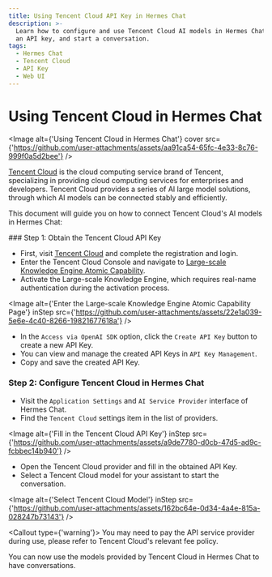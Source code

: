 ```yaml
---
title: Using Tencent Cloud API Key in Hermes Chat
description: >-
  Learn how to configure and use Tencent Cloud AI models in Hermes Chat, obtain
  an API key, and start a conversation.
tags:
  - Hermes Chat
  - Tencent Cloud
  - API Key
  - Web UI
---
```


# Using Tencent Cloud in Hermes Chat

<Image alt={'Using Tencent Cloud in Hermes Chat'} cover src={'https://github.com/user-attachments/assets/aa91ca54-65fc-4e33-8c76-999f0a5d2bee'} />

[Tencent Cloud](https://cloud.tencent.com/) is the cloud computing service brand of Tencent, specializing in providing cloud computing services for enterprises and developers. Tencent Cloud provides a series of AI large model solutions, through which AI models can be connected stably and efficiently.

This document will guide you on how to connect Tencent Cloud's AI models in Hermes Chat:

<Steps>
  ### Step 1: Obtain the Tencent Cloud API Key

  - First, visit [Tencent Cloud](https://cloud.tencent.com/) and complete the registration and login.
  - Enter the Tencent Cloud Console and navigate to [Large-scale Knowledge Engine Atomic Capability](https://console.cloud.tencent.com/lkeap).
  - Activate the Large-scale Knowledge Engine, which requires real-name authentication during the activation process.

  <Image alt={'Enter the Large-scale Knowledge Engine Atomic Capability Page'} inStep src={'https://github.com/user-attachments/assets/22e1a039-5e6e-4c40-8266-19821677618a'} />

  - In the `Access via OpenAI SDK` option, click the `Create API Key` button to create a new API Key.
  - You can view and manage the created API Keys in `API Key Management`.
  - Copy and save the created API Key.

  ### Step 2: Configure Tencent Cloud in Hermes Chat

  - Visit the `Application Settings` and `AI Service Provider` interface of Hermes Chat.
  - Find the `Tencent Cloud` settings item in the list of providers.

  <Image alt={'Fill in the Tencent Cloud API Key'} inStep src={'https://github.com/user-attachments/assets/a9de7780-d0cb-47d5-ad9c-fcbbec14b940'} />

  - Open the Tencent Cloud provider and fill in the obtained API Key.
  - Select a Tencent Cloud model for your assistant to start the conversation.

  <Image alt={'Select Tencent Cloud Model'} inStep src={'https://github.com/user-attachments/assets/162bc64e-0d34-4a4e-815a-028247b73143'} />

  <Callout type={'warning'}>
    You may need to pay the API service provider during use, please refer to Tencent Cloud's relevant fee policy.
  </Callout>
</Steps>

You can now use the models provided by Tencent Cloud in Hermes Chat to have conversations.
